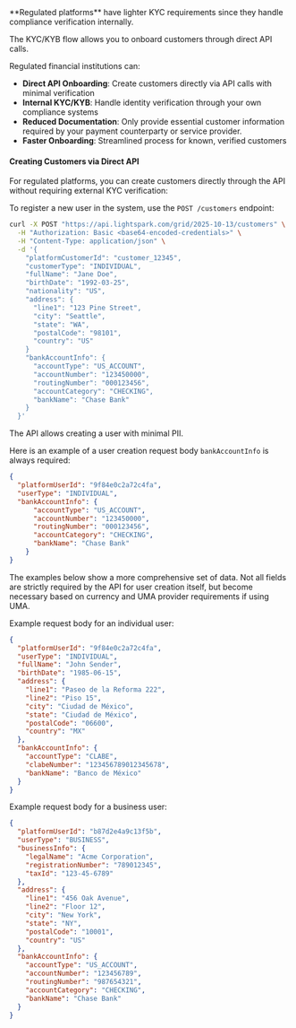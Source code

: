 <Check>
**Regulated platforms** have lighter KYC requirements since they handle compliance verification internally.
</Check>

The KYC/KYB flow allows you to onboard customers through direct API calls.

Regulated financial institutions can:

- **Direct API Onboarding**: Create customers directly via API calls with minimal verification
- **Internal KYC/KYB**: Handle identity verification through your own compliance systems
- **Reduced Documentation**: Only provide essential customer information required by your payment counterparty or service provider.
- **Faster Onboarding**: Streamlined process for known, verified customers

#### Creating Customers via Direct API

For regulated platforms, you can create customers directly through the API without requiring external KYC verification:

To register a new user in the system, use the `POST /customers` endpoint:

```bash
curl -X POST "https://api.lightspark.com/grid/2025-10-13/customers" \
  -H "Authorization: Basic <base64-encoded-credentials>" \
  -H "Content-Type: application/json" \
  -d '{
    "platformCustomerId": "customer_12345",
    "customerType": "INDIVIDUAL",
    "fullName": "Jane Doe",
    "birthDate": "1992-03-25",
    "nationality": "US",
    "address": {
      "line1": "123 Pine Street",
      "city": "Seattle",
      "state": "WA",
      "postalCode": "98101",
      "country": "US"
    }
    "bankAccountInfo": {
      "accountType": "US_ACCOUNT",
      "accountNumber": "123450000",
      "routingNumber": "000123456",
      "accountCategory": "CHECKING",
      "bankName": "Chase Bank"
    }
  }'
```

The API allows creating a user with minimal PII.

Here is an example of a user creation request body `bankAccountInfo` is always required:

```json
{
  "platformUserId": "9f84e0c2a72c4fa",
  "userType": "INDIVIDUAL",
  "bankAccountInfo": {
      "accountType": "US_ACCOUNT",
      "accountNumber": "123450000",
      "routingNumber": "000123456",
      "accountCategory": "CHECKING",
      "bankName": "Chase Bank"
    }
}
```

The examples below show a more comprehensive set of data. Not all fields are strictly required by the API for user creation itself, but become necessary based on currency and UMA provider requirements if using UMA.

Example request body for an individual user:

```json
{
  "platformUserId": "9f84e0c2a72c4fa",
  "userType": "INDIVIDUAL",
  "fullName": "John Sender",
  "birthDate": "1985-06-15",
  "address": {
    "line1": "Paseo de la Reforma 222",
    "line2": "Piso 15",
    "city": "Ciudad de México",
    "state": "Ciudad de México",
    "postalCode": "06600",
    "country": "MX"
  },
  "bankAccountInfo": {
    "accountType": "CLABE",
    "clabeNumber": "123456789012345678",
    "bankName": "Banco de México"
  }
}
```

Example request body for a business user:

```json
{
  "platformUserId": "b87d2e4a9c13f5b",
  "userType": "BUSINESS",
  "businessInfo": {
    "legalName": "Acme Corporation",
    "registrationNumber": "789012345",
    "taxId": "123-45-6789"
  },
  "address": {
    "line1": "456 Oak Avenue",
    "line2": "Floor 12",
    "city": "New York",
    "state": "NY",
    "postalCode": "10001",
    "country": "US"
  },
  "bankAccountInfo": {
    "accountType": "US_ACCOUNT",
    "accountNumber": "123456789",
    "routingNumber": "987654321",
    "accountCategory": "CHECKING",
    "bankName": "Chase Bank"
  }
}
```
